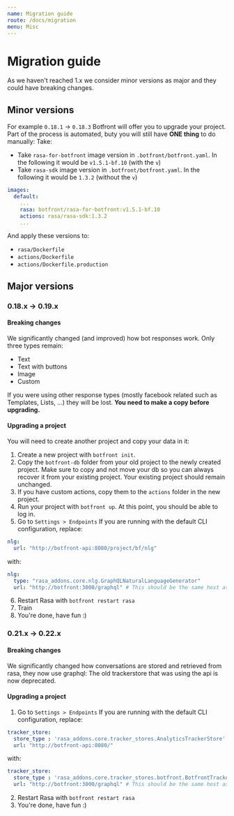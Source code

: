 ```yaml
---
name: Migration guide
route: /docs/migration
menu: Misc
---
```


# Migration guide

As we haven't reached 1.x we consider minor versions as major and they could have breaking changes.

## Minor versions

For example `0.18.1` -> `0.18.3`
Botfront will offer you to upgrade your project. Part of the process is automated, buty you will still have **ONE thing** to do manually:
Take:

- Take `rasa-for-botfront` image version in `.botfront/botfront.yaml`. In the following it would be `v1.5.1-bf.10` (with the `v`)
- Take `rasa-sdk` image version in `.botfront/botfront.yaml`. In the following it would be `1.3.2` (without the `v`)

```yaml
images:
  default:
    ...
    rasa: botfront/rasa-for-botfront:v1.5.1-bf.10
    actions: rasa/rasa-sdk:1.3.2
    ...
```

And apply these versions to:

- `rasa/Dockerfile`
- `actions/Dockerfile`
- `actions/Dockerfile.production`

## Major versions

### 0.18.x -> 0.19.x

#### Breaking changes

We significantly changed (and improved) how bot responses work. Only three types remain:

- Text
- Text with buttons
- Image
- Custom

If you were using other response types (mostly facebook related such as Templates, Lists, ...) they will be lost. **You need to make a copy before upgrading.**

#### Upgrading a project

<Important type="warning" title="The project structure has changed">

You will need to create another project and copy your data in it:

</Important>

1. Create a new project with `botfront init`.
2. Copy the `botfront-db` folder from your old project to the newly created project. Make sure to copy and not move your db so you can always recover it from your existing project. Your existing project should remain unchanged.
3. If you have custom actions, copy them to the `actions` folder in the new project.
4. Run your project with `botfront up`. At this point, you should be able to log in.
5. Go to `Settings > Endpoints`
   If you are running with the default CLI configuration, replace:

```yaml
nlg:
  url: "http://botfront-api:8080/project/bf/nlg"
```

with:

```yaml
nlg:
  type: "rasa_addons.core.nlg.GraphQLNaturalLanguageGenerator"
  url: "http://botfront:3000/graphql" # This should be the same host as the Botfront app
```

6. Restart Rasa with `botfront restart rasa`
7. Train
8. You're done, have fun :)



### 0.21.x -> 0.22.x

#### Breaking changes

We significantly changed how conversations are stored and retrieved from rasa, they now use graphql:
The old trackerstore that was using the api is now deprecated.


#### Upgrading a project

1. Go to `Settings > Endpoints`
   If you are running with the default CLI configuration, replace:
```yaml
tracker_store:
  store_type : 'rasa_addons.core.tracker_stores.AnalyticsTrackerStore'
  url: "http://botfront-api:8080/"
```

with:

```yaml
tracker_store:
  store_type : 'rasa_addons.core.tracker_stores.botfront.BotfrontTrackerStore'
  url: "http://botfront:3000/graphql" # This should be the same host as the Botfront app
```
2. Restart Rasa with `botfront restart rasa`
3. You're done, have fun :)

